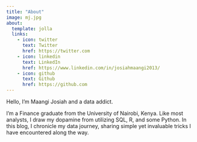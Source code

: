 ```yaml
---
title: "About"
image: mj.jpg
about:
  template: jolla
  links:
    - icon: twitter
      text: Twitter
      href: https://twitter.com
    - icon: linkedin
      text: LinkedIn
      href: https://www.linkedin.com/in/josiahmaangi2013/
    - icon: github
      text: Github
      href: https://github.com
---
```


Hello, I'm Maangi Josiah and a data addict.

I'm a Finance graduate from the University of Nairobi, Kenya. Like most analysts, I draw my dopamine from utilizing SQL, R, and some Python. In this blog, I chronicle my data journey, sharing simple yet invaluable tricks I have encountered along the way.
